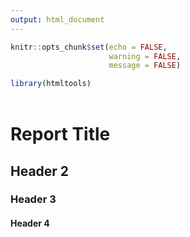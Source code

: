 ```yaml
---
output: html_document
---
```


```r
knitr::opts_chunk$set(echo = FALSE,
                      warning = FALSE,
                      message = FALSE)

library(htmltools)
```

<html>
  <head>
     <link rel="stylesheet" href="../www/css/_normalize.css">
     <link rel="stylesheet" href="../www/css/main.css">
     <link rel="stylesheet" href="../www/css/styles.css">
     <link rel="stylesheet" href="./css/footer.css">
     <link rel="shortcut icon" type = "image/png" href="../www/images/favicon.png">
  </head>
  <body>
    <header>
    </header>
    <footer>
    </footer>
  </body>
</html>

# Report Title

## Header 2

### Header 3

#### Header 4
